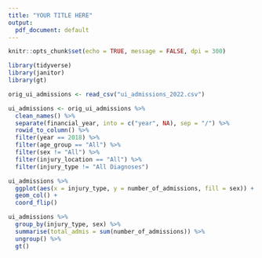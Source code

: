 ```yaml
---
title: "YOUR TITLE HERE"
output:
  pdf_document: default
---
```


```r
knitr::opts_chunk$set(echo = TRUE, message = FALSE, dpi = 300)
```

```r
library(tidyverse)
library(janitor)
library(gt)
```

```r
orig_ui_admissions <- read_csv("ui_admissions_2022.csv")
```

```r
ui_admissions <- orig_ui_admissions %>% 
  clean_names() %>% 
  separate(financial_year, into = c("year", NA), sep = "/") %>% 
  rowid_to_column() %>% 
  filter(year == 2018) %>% 
  filter(age_group == "All") %>% 
  filter(sex != "All") %>% 
  filter(injury_location == "All") %>% 
  filter(injury_type != "All Diagnoses")
```

```r
ui_admissions %>%
  ggplot(aes(x = injury_type, y = number_of_admissions, fill = sex)) +
  geom_col() + 
  coord_flip()

```

```r
ui_admissions %>%
  group_by(injury_type, sex) %>% 
  summarise(total_admis = sum(number_of_admissions)) %>%
  ungroup() %>% 
  gt()
```

